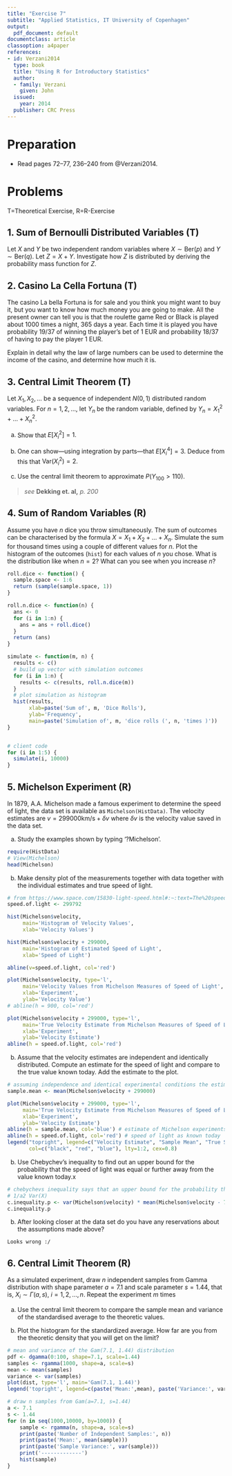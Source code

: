 ```yaml
---
title: "Exercise 7"
subtitle: "Applied Statistics, IT University of Copenhagen"
output:
  pdf_document: default
documentclass: article
classoption: a4paper
references:
- id: Verzani2014
  type: book
  title: "Using R for Introductory Statistics"
  author:
  - family: Verzani
    given: John
  issued:
    year: 2014
  publisher: CRC Press
---
```


# Preparation

-   Read pages 72--77, 236--240 from @Verzani2014.

# Problems

T=Theoretical Exercise, R=R-Exercise

## 1. Sum of Bernoulli Distributed Variables (T)

Let $X$ and $Y$ be two independent random variables where $X \sim \mathrm{Ber}(p)$ and $Y \sim \mathrm{Ber}(q)$. Let $Z=X+Y$. Investigate how $Z$ is distributed by deriving the probability mass function for $Z$.

## 2. Casino La Cella Fortuna (T)

The casino La bella Fortuna is for sale and you think you might want to buy it, but you want to know how much money you are going to make. All the present owner can tell you is that the roulette game Red or Black is played about 1000 times a night, 365 days a year. Each time it is played you have probability 19/37 of winning the player's bet of 1 EUR and probability 18/37 of having to pay the player 1 EUR.

Explain in detail why the law of large numbers can be used to determine the income of the casino, and determine how much it is.

## 3. Central Limit Theorem (T)

Let $X_1, X_2,\ldots$ be a sequence of independent $N(0, 1)$ distributed random variables. For $n = 1,2, \ldots$, let $Y_n$ be the random variable, defined by $Y_n = X_1^2 + \ldots + X_n^2$.

(a) Show that $E[X_i^2]=1.$

(b) One can show---using integration by parts---that $E[X_i^4]=3$. Deduce from this that $\mathrm{Var}(X_i^2)=2.$

(c) Use the central limit theorem to approximate $P(Y_{100} > 110)$.

> *see* **Dekking et. al,** *p. 200*

## 4. Sum of Random Variables (R)

Assume you have $n$ dice you throw simultaneously. The sum of outcomes can be characterised by the formula $X=X_1+X_2+...+X_n$. Simulate the sum for thousand times using a couple of different values for $n$. Plot the histogram of the outcomes (`hist`) for each values of $n$ you chose. What is the distribution like when $n=2$? What can you see when you increase $n$?

```r
roll.dice <- function() {
  sample.space <- 1:6
  return (sample(sample.space, 1))
}

roll.n.dice <- function(n) {
  ans <- 0
  for (i in 1:n) {
    ans = ans + roll.dice()
  }
  return (ans)
}

simulate <- function(m, n) {
  results <- c()
  # build up vector with simulation outcomes
  for (i in 1:n) {
    results <- c(results, roll.n.dice(m))
  }
  # plot simulation as histogram
  hist(results, 
       xlab=paste('Sum of', m, 'Dice Rolls'), 
       ylab='Frequency', 
       main=paste('Simulation of', m, 'dice rolls (', n, 'times )'))
}


# client code
for (i in 1:5) {
  simulate(i, 10000)
}
```

## 5. Michelson Experiment (R)

In 1879, A.A. Michelson made a famous experiment to determine the speed of light, the data set is available as `Michelson(HistData)`. The velocity estimates are $v=299000 \mathrm{km}/\mathrm{s} + \delta v$ where $\delta v$ is the velocity value saved in the data set.

(a) Study the examples shown by typing '?Michelson'.

```r
require(HistData)
# View(Michelson)
head(Michelson)
```

(b) Make density plot of the measurements together with data together with the individual estimates and true speed of light.

```r
# from https://www.space.com/15830-light-speed.html#:~:text=The%20speed%20of%20light%20in,can%20travel%20faster%20than%20light.
speed.of.light <- 299792 
```

```r
hist(Michelson$velocity, 
     main='Histogram of Velocity Values', 
     xlab='Velocity Values')

hist(Michelson$velocity + 299000, 
     main='Histogram of Estimated Speed of Light',
     xlab='Speed of Light')

abline(v=speed.of.light, col='red')
```

```r
plot(Michelson$velocity, type='l', 
     main='Velocity Values from Michelson Measures of Speed of Light',
     xlab='Experiment', 
     ylab='Velocity Value') 
# abline(h = 900, col='red')

plot(Michelson$velocity + 299000, type='l', 
     main='True Velocity Estimate from Michelson Measures of Speed of Light', 
     xlab='Experiment', 
     ylab='Velocity Estimate')
abline(h = speed.of.light, col='red')
```

(b) Assume that the velocity estimates are independent and identically distributed. Compute an estimate for the speed of light and compare to the true value known today. Add the estimate to the plot.

```r
# assuming independence and identical experimental conditions the estimate of speed is the sample mean of the values added by the velocity constant
sample.mean <- mean(Michelson$velocity + 299000)

plot(Michelson$velocity + 299000, type='l', 
     main='True Velocity Estimate from Michelson Measures of Speed of Light', 
     xlab='Experiment', 
     ylab='Velocity Estimate')
abline(h = sample.mean, col='blue') # estimate of Michelson experiments
abline(h = speed.of.light, col='red') # speed of light as known today
legend("topright", legend=c("Velocity Estimate", "Sample Mean", "True Speed of Light"),
       col=c("black", "red", "blue"), lty=1:2, cex=0.8)
```

(b) Use Chebychev's inequality to find out an upper bound for the probability that the speed of light was equal or further away from the value known today.x

```r
# chebychevs inequality says that an upper bound for the probability that the speed of light, which we will denote as the continuous random variable X, was equal or greater than the actual speed of light is 
# 1/a2 Var(X)
c.inequality.p <- var(Michelson$velocity) * mean(Michelson$velocity - 734.5) ** 2
c.inequality.p
```

(b) After looking closer at the data set do you have any reservations about the assumptions made above?

```{=html}
<!-- -->
```
    Looks wrong :/

## 6. Central Limit Theorem (R)

As a simulated experiment, draw $n$ independent samples from Gamma distribution with shape parameter $a=7.1$ and scale parameter $s=1.44$, that is, $X_i\sim \Gamma(a,s)$, $i=1,2,\ldots,n$. Repeat the experiment $m$ times

(a) Use the central limit theorem to compare the sample mean and variance of the standardised average to the theoretic values.

(b) Plot the histogram for the standardized average. How far are you from the theoretic density that you will get on the limit?

```r
# mean and variance of the Gam(7.1, 1.44) distribution
pdf <- dgamma(0:100, shape=7.1, scale=1.44)
samples <- rgamma(1000, shape=a, scale=s)
mean <- mean(samples)
variance <- var(samples)
plot(dist, type='l', main='Gam(7.1, 1.44)')
legend('topright', legend=c(paste('Mean:',mean), paste('Variance:', variance)))
```

```r
# draw n samples from Gam(a=7.1, s=1.44)
a <- 7.1
s <- 1.44
for (n in seq(1000,10000, by=1000)) {
    sample <- rgamma(n, shape=a, scale=s)
    print(paste('Number of Independent Samples:', n))
    print(paste('Mean:', mean(sample)))
    print(paste('Sample Variance:', var(sample)))
    print('-------------')
    hist(sample)
}
```
